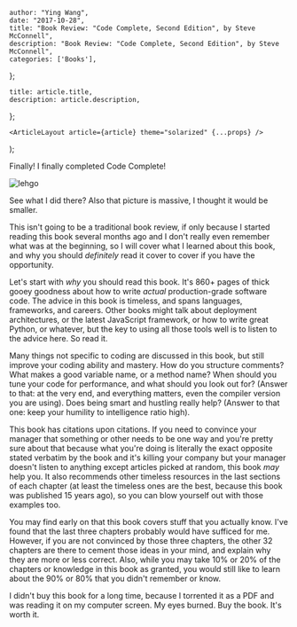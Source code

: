 

    author: "Ying Wang",
    date: "2017-10-28",
    title: "Book Review: "Code Complete, Second Edition", by Steve McConnell",
    description: "Book Review: "Code Complete, Second Edition", by Steve McConnell",
    categories: ['Books'],
};

    title: article.title,
    description: article.description,
};

    <ArticleLayout article={article} theme="solarized" {...props} />
);


Finally! I finally completed Code Complete!

![lehgo](/img/posts/2017/10/28/code_complete_second_edition_1.png)

See what I did there? Also that picture is massive, I thought it would be smaller.

This isn't going to be a traditional book review, if only because I started reading this book several months ago and I don't really even remember what was at the beginning, so I will cover what I learned about this book, and why you should *definitely* read it cover to cover if you have the opportunity.

Let's start with *why* you should read this book. It's 860+ pages of thick gooey goodness about how to write *actual* production-grade software code. The advice in this book is timeless, and spans languages, frameworks, and careers. Other books might talk about deployment architectures, or the latest JavaScript framework, or how to write great Python, or whatever, but the key to using all those tools well is to listen to the advice here. So read it.

Many things not specific to coding are discussed in this book, but still improve your coding ability and mastery. How do you structure comments? What makes a good variable name, or a method name? When should you tune your code for performance, and what should you look out for? (Answer to that: at the very end, and everything matters, even the compiler version you are using). Does being smart and hustling really help? (Answer to that one: keep your humility to intelligence ratio high).

This book has citations upon citations. If you need to convince your manager that something or other needs to be one way and you're pretty sure about that because what you're doing is literally the exact opposite stated verbatim by the book and it's killing your company but your manager doesn't listen to anything except articles picked at random, this book *may* help you. It also recommends other timeless resources in the last sections of each chapter (at least the timeless ones are the best, because this book was published 15 years ago), so you can blow yourself out with those examples too.

You may find early on that this book covers stuff that you actually know. I've found that the last three chapters probably would have sufficed for me. However, if you are not convinced by those three chapters, the other 32 chapters are there to cement those ideas in your mind, and explain why they are more or less correct. Also, while you may take 10% or 20% of the chapters or knowledge in this book as granted, you would still like to learn about the 90% or 80% that you didn't remember or know.

I didn't buy this book for a long time, because I torrented it as a PDF and was reading it on my computer screen. My eyes burned. Buy the book. It's worth it.
